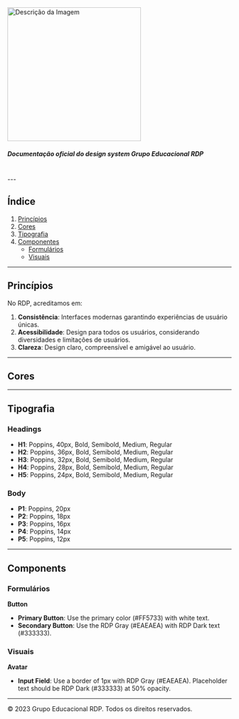 


<Meta title="Home" />

<img src="/grupordp-ui/logo-grupo-rdp.svg" alt="Descrição da Imagem" width="300"/>

<br/>


##### Documentação oficial do design system Grupo Educacional RDP

<br/>
---

## Índice

1. [Princípios](#princípios)
2. [Cores](#cores)
3. [Tipografia](#tipografia)
4. [Componentes](#componentes)
   - [Formulários](#formulários)
   - [Visuais](#visuais)
---

## Princípios

No RDP, acreditamos em:

1. **Consistência**: Interfaces modernas garantindo experiências de usuário únicas.
2. **Acessibilidade**: Design para todos os usuários, considerando diversidades e limitações de usuários.
3. **Clareza**: Design claro, compreensível e amigável ao usuário.

---

## Cores

<ColorsGrid/>

---

## Tipografia

### Headings

- **H1**: Poppins, 40px, Bold, Semibold, Medium, Regular
- **H2**: Poppins, 36px, Bold, Semibold, Medium, Regular
- **H3**: Poppins, 32px, Bold, Semibold, Medium, Regular
- **H4**: Poppins, 28px, Bold, Semibold, Medium, Regular
- **H5**: Poppins, 24px, Bold, Semibold, Medium, Regular

### Body

- **P1**: Poppins, 20px
- **P2**: Poppins, 18px
- **P3**: Poppins, 16px
- **P4**: Poppins, 14px
- **P5**: Poppins, 12px

---

## Components

### Formulários
 
 **Button**

- **Primary Button**: Use the primary color (#FF5733) with white text. 
- **Secondary Button**: Use the RDP Gray (#EAEAEA) with RDP Dark text (#333333).

### Visuais

**Avatar**

- **Input Field**: Use a border of 1px with RDP Gray (#EAEAEA). Placeholder text should be RDP Dark (#333333) at 50% opacity.

---

&copy; 2023 Grupo Educacional RDP. Todos os direitos reservados.
